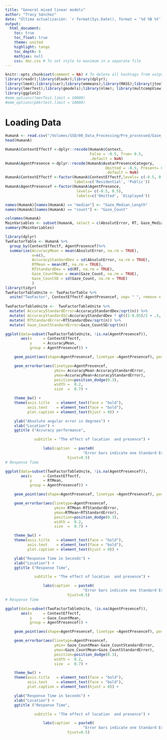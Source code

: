 ```yaml
---
title: "General mixed linear models"
author: "Tracy Sánchez"
date: "Última actualización: `r format(Sys.Date(), format = '%d %B %Y')`" 
output:
  html_document:
    toc: true
    toc_float: true
    theme: united
    highlight: tango
    toc_depth: 6
    mathjax: null
    css: doc.css # To set style to maximum in a separate file
---
```


```r
knitr::opts_chunk$set(comment = NA) # To delete all hashtags from output in HTML 
library(readr);library(dlookr);library(dplyr);
library(lme4);library(car);library(emmeans);library(MASS);library(jtools);
library(lmerTest);library(gmodels);library(nlme); library(multcompView);
library(ggplot2)
#emm_options(lmerTest.limit = 10000)
#emm_options(pbkrtest.limit = 10000)

```

# Loading Data 

```r

HumanA <- read.csv("/Volumes/SSD/00_Data_Processing/Pre_processed/Gaze_data_long.csv", sep =",")
head(HumanA)
```

```r

HumanA$ContextEffectf <-dplyr::recode(HumanA$Context, 
                                      False = -0.5, True= 0.5,
                                      .default = NaN)
HumanA$AgentPresence <-dplyr::recode(HumanA$AvatarPresenceCategory,
                                             Omitted = -0.5, Present= 0.5,
                                             .default = NaN)
HumanA$ContextEffectf <-factor(HumanA$ContextEffectf,levels= c(-0.5, 0.5), 
                               labels=c('Residential', 'Public')) 
HumanA$AgentPresencef <-factor(HumanA$AgentPresence,
                                levels= c(-0.5, 0.5), 
                                labels=c('Omitted', 'Displayed'))

names(HumanA)[names(HumanA) == "median"] <- "Gaze_Median_Length"
names(HumanA)[names(HumanA) == "count"] <- "Gaze_Count"

```
```r
colnames(HumanA)
MainVariables <- subset(HumanA, select = c(AbsolutError, RT, Gaze_Median_Length, Gaze_Count))
summary(MainVariables)
```

```r
library(dplyr)
TwoFactorTable <- HumanA %>% 
  group_by(ContextEffectf, AgentPresencef)%>%
  summarise(AccuracyMean = mean(AbsolutError, na.rm = TRUE),
            n=n(),
            AccuracyStandardDev = sd(AbsolutError, na.rm = TRUE),
            RTMean = mean(RT, na.rm = TRUE),
            RTStandardDev = sd(RT, na.rm = TRUE),
            Gaze_CountMean = mean(Gaze_Count, na.rm = TRUE),
            Gaze_CountSD = sd(Gaze_Count, na.rm = TRUE)
            )
library(tidyr)
TwoFactorTableUnite <- TwoFactorTable %>%
  unite("TwoFactor", ContextEffectf:AgentPresencef, sep= " ", remove = F)
  
TwoFactorTableUnite <-  TwoFactorTableUnite %>%
  mutate( AccuracyStandardError=AccuracyStandardDev/sqrt(n)) %>%  
  mutate( AccuracyStandardIC=AccuracyStandardDev * qt((1-0.05)/2 + .5, n-1)) %>%
  mutate( RTStandardError=RTStandardDev/sqrt(n)) %>%
  mutate( Gaze_CountStandardError=Gaze_CountSD/sqrt(n))

```

 

```r
ggplot(data=subset(TwoFactorTableUnite, !is.na(AgentPresencef)),
       aes(x     = ContextEffectf,
           y     = AccuracyMean,
           group = AgentPresencef)) +

    geom_point(aes(shape=AgentPresencef, linetype =AgentPresencef), position=position_dodge(0.3)) +

    geom_errorbar(aes(linetype=AgentPresencef,
                      ymin= AccuracyMean-AccuracyStandardError, 
                      ymax=AccuracyMean+AccuracyStandardError),
                      position=position_dodge(0.3),
                      width =  0.2,
                      size  =  0.7) +

    theme_bw() +
    theme(axis.title   = element_text(face = "bold"),
          axis.text    = element_text(face = "bold"),
          plot.caption = element_text(hjust = 0)) +

    ylab("Absolute angular error in degrees") +
    xlab("Location") +
    ggtitle ("Accuracy performance",

             subtitle = "The effect of location  and presence") +

                 labs(caption  = paste0( 
                                   "Error bars indicate one Standard Error \n"),
                            hjust=0.5) 
# Response Time 

ggplot(data=subset(TwoFactorTableUnite, !is.na(AgentPresencef)),
       aes(x     = ContextEffectf,
           y     = RTMean,
           group = AgentPresencef)) +

    geom_point(aes(shape=AgentPresencef, linetype =AgentPresencef), position=position_dodge(0.3)) +

    geom_errorbar(aes(linetype=AgentPresencef,
                      ymin= RTMean-RTStandardError, 
                      ymax=RTMean+RTStandardError),
                      position=position_dodge(0.3),
                      width =  0.2,
                      size  =  0.7) +

    theme_bw() +
    theme(axis.title   = element_text(face = "bold"),
          axis.text    = element_text(face = "bold"),
          plot.caption = element_text(hjust = 0)) +

    ylab("Response Time in Seconds") +
    xlab("Location") +
    ggtitle ("Response Time",

             subtitle = "The effect of location  and presence") +

                 labs(caption  = paste0( 
                                   "Error bars indicate one Standard Error \n"),
                            hjust=0.5) 
# Response Time 

ggplot(data=subset(TwoFactorTableUnite, !is.na(AgentPresencef)),
       aes(x     = ContextEffectf,
           y     = Gaze_CountMean,
           group = AgentPresencef)) +

    geom_point(aes(shape=AgentPresencef, linetype =AgentPresencef), position=position_dodge(0.3)) +

    geom_errorbar(aes(linetype=AgentPresencef,
                      ymin= Gaze_CountMean-Gaze_CountStandardError, 
                      ymax=Gaze_CountMean+Gaze_CountStandardError),
                      position=position_dodge(0.3),
                      width =  0.2,
                      size  =  0.7) +

    theme_bw() +
    theme(axis.title   = element_text(face = "bold"),
          axis.text    = element_text(face = "bold"),
          plot.caption = element_text(hjust = 0)) +

    ylab("Response Time in Seconds") +
    xlab("Location") +
    ggtitle ("Response Time",

             subtitle = "The effect of location  and presence") +

                 labs(caption  = paste0( 
                                   "Error bars indicate one Standard Error \n"),
                            hjust=0.5) 
```
